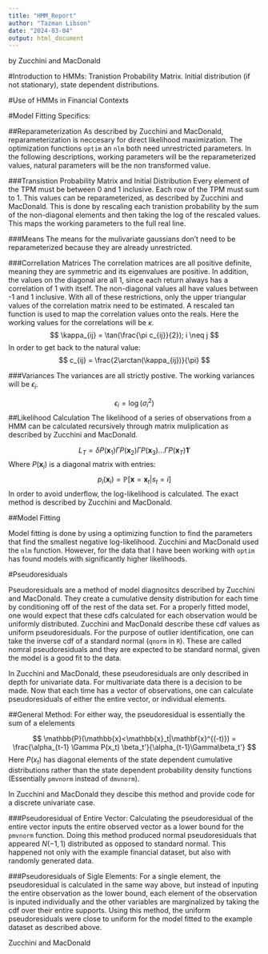 ```yaml
---
title: "HMM_Report"
author: "Tazman Libson"
date: "2024-03-04"
output: html_document
---
```


by Zucchini and MacDonald


#Introduction to HMMs:
Tranistion Probability Matrix. Initial distribution (if not stationary), state dependent distributions. 


#Use of HMMs in Financial Contexts




#Model Fitting Specifics:

##Reparameterization
As described by Zucchini and MacDonald, reparameterization is neccesary for direct likelihood maximization. The optimization functions `optim` an `nlm` both need unrestricted parameters. In the following descriptions, working parameters will be the reparameterized values, natural parameters will be the non transformed value. 

###Transistion Probability Matrix and Initial Distribution
Every element of the TPM must be between 0 and 1 inclusive. Each row of the TPM must sum to 1. This values can be reparameterized, as described by Zucchini and MacDonald. This is done by rescaling each tranistion probability by the sum of the non-diagonal elements and then taking the log of the rescaled values. This maps the working parameters to the full real line.


###Means
The means for the mulivariate gaussians don't need to be reparameterized because they are already unrestricted.

###Correllation Matrices
The correlation matrices are all positive definite, meaning they are symmetric and its eigenvalues are positive. In addition, the values on the diagonal are all 1, since each return always has a correlation of 1 with itself. The non-diagonal values all have values between -1 and 1 inclusive. With all of these restrictions, only the upper triangular values of the correlation matrix need to be estimated. A rescaled tan function is used to map the correlation values onto the reals. Here the working values for the correlations will be $\kappa$.
$$
\kappa_{ij} = \tan(\frac{\pi c_{ij}}{2}); i \neq j
$$
In order to get back to the natural value:
$$
c_{ij} = \frac{2\arctan(\kappa_{ij})}{\pi}
$$

###Variances
The variances are all strictly postive. The working variances will be $\epsilon_{i}$.

$$
\epsilon_{i} = \log(\sigma^2_{i})
$$
##Likelihood Calculation
The likelihood of a series of observations from a HMM can be calculated recursively through matrix muliplication as described by Zucchini and MacDonald. 

$$
L_{T} = \delta P(\mathbf{x}_{1})\Gamma P(\mathbf{x}_{2})\Gamma P(\mathbf{x}_{3}) ...\Gamma P(\mathbf{x}_{T}) \mathbf{1}'
$$
Where $P(\mathbf{x}_{i})$ is a diagonal matrix with entries:
$$
p_{i}(\mathbf{x}_{i}) = \mathbb{P}[\mathbf{x} = \mathbf{x}_{t} |s_{t} = i ]
$$
In order to avoid underflow, the log-likelihood is calculated. The exact method is described by Zucchini and MacDonald. 

##Model Fitting

Model fitting is done by using a optimizing function to find the parameters that find the smallest negative log-likelihood. Zucchini and MacDonald used the `nlm` function. However, for the data that I have been working with `optim` has found models with significantly higher likelihoods. 

#Pseudoresiduals

Pseudoresiduals are a method of model diagnositcs described by Zucchini and MacDonald. They create a cumulative density distribution for each time by conditioning off of the rest of the data set. For a properly fitted model, one would expect that these cdfs calculated for each observation would be uniformly distributed. Zucchini and MacDonald describe these cdf values as uniform pseudoresiduals. For the purpose of outlier identification, one can take the inverse cdf of a standard normal (`qnorm` in `R`). These are called nomral pseudoresiduals and they are expected to be standard normal, given the model is a good fit to the data.

In Zucchini and MacDonald, these pseudoresiduals are only described in depth for univariate data. For multivariate data there is a decision to be made. Now that each time has a vector of observations, one can calculate pseudoresiduals of either the entire vector, or individual elements. 

##General Method:
For either way, the pseudoresidual is essentially the sum of a elelements

$$
\mathbb{P}(\mathbb{x}<\mathbb{x}_t|\mathbf{x}^{(-t)}) = \frac{\alpha_{t-1} \Gamma P(x_t) \beta_t'}{\alpha_{t-1}\Gamma\beta_t'}
$$
Here $P(x_t)$ has diagonal elements of the state dependent cumulative distributions rather than the state dependent probability density functions (Essentially `pmvnorm` instead of `dmvnorm`).

In Zucchini and MacDonald they descibe this method and provide code for a discrete univariate case. 

###Pseudoresidual of Entire Vector:
Calculating the pseudoresidual of the entire vector inputs the entire observed vector as a lower bound for the `pmvnorm` function. Doing this method produced normal pseudoresiduals that appeared $N(-1,1)$ distributed as opposed to standard normal. This happened not only with the example financial dataset, but also with randomly generated data.

###Pseudoresiduals of Sigle Elements:
For a single element, the pseudoresidual is calculated in the same way above, but instead of inputing the entire observation as the lower bound, each element of the observation is inputed individually and the other variables are marginalized by taking the cdf over their entire supports. Using this method, the uniform pseudoresiduals were close to uniform for the model fitted to the example dataset as described above. 




Zucchini and MacDonald